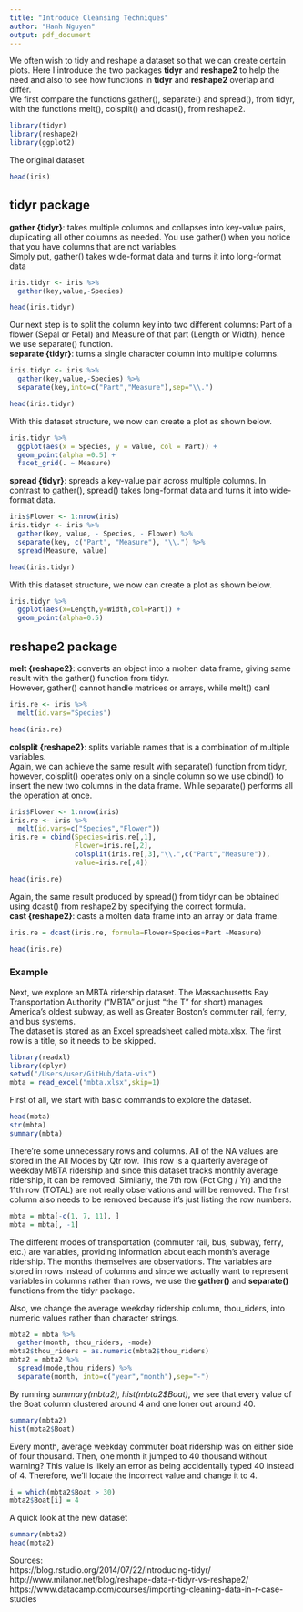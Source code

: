 ```yaml
---
title: "Introduce Cleansing Techniques"
author: "Hanh Nguyen"
output: pdf_document
---
```


We often wish to tidy and reshape a dataset so that we can create certain plots. Here I introduce the two packages **tidyr** and **reshape2** to help the need and also to see how functions in **tidyr** and **reshape2** overlap and differ.  
We first compare the functions gather(), separate() and spread(), from tidyr, with the functions melt(), colsplit() and dcast(), from reshape2.  

```r
library(tidyr)
library(reshape2)
library(ggplot2)
```

The original dataset

```r
head(iris)
```

## tidyr package  

**gather {tidyr}**: takes multiple columns and collapses into key-value pairs, duplicating all other columns as needed. You use gather() when you notice that you have columns that are not variables.  
Simply put, gather() takes wide-format data and turns it into long-format data

```r
iris.tidyr <- iris %>%
  gather(key,value,-Species)
```
```r
head(iris.tidyr)
```

Our next step is to split the column key into two different columns: Part of a flower (Sepal or Petal) and Measure of that part (Length or Width), hence we use separate() function.  
**separate {tidyr}**: turns a single character column into multiple columns.

```r
iris.tidyr <- iris %>%
  gather(key,value,-Species) %>%
  separate(key,into=c("Part","Measure"),sep="\\.")
```
```r
head(iris.tidyr)
```

With this dataset structure, we now can create a plot as shown below.

```r
iris.tidyr %>%
  ggplot(aes(x = Species, y = value, col = Part)) +
  geom_point(alpha =0.5) +
  facet_grid(. ~ Measure)
```

**spread {tidyr}**: spreads a key-value pair across multiple columns.
In contrast to gather(), spread() takes long-format data and turns it into wide-format data.

```r
iris$Flower <- 1:nrow(iris)
iris.tidyr <- iris %>%
  gather(key, value, - Species, - Flower) %>%
  separate(key, c("Part", "Measure"), "\\.") %>%
  spread(Measure, value)
```
```r
head(iris.tidyr)
```

With this dataset structure, we now can create a plot as shown below.

```r
iris.tidyr %>%
  ggplot(aes(x=Length,y=Width,col=Part)) +
  geom_point(alpha=0.5)
```

## reshape2 package 

**melt {reshape2}**: converts an object into a molten data frame, giving same result with the gather() function from tidyr.  
However, gather() cannot handle matrices or arrays, while melt() can!  
```r
iris.re <- iris %>%
  melt(id.vars="Species")
```
```r
head(iris.re)
```

**colsplit {reshape2}**: splits variable names that is a combination of multiple variables.  
Again, we can achieve the same result with separate() function from tidyr, however, colsplit() operates only on a single column so we use cbind() to insert the new two columns in the data frame. While separate() performs all the operation at once.

```r
iris$Flower <- 1:nrow(iris)
iris.re <- iris %>%
  melt(id.vars=c("Species","Flower"))
iris.re = cbind(Species=iris.re[,1],
                Flower=iris.re[,2],
                colsplit(iris.re[,3],"\\.",c("Part","Measure")),
                value=iris.re[,4])
```
```r
head(iris.re)
```

Again, the same result produced by spread() from tidyr can be obtained using dcast() from reshape2 by specifying the correct formula.  
**cast {reshape2}**: casts a molten data frame into an array or data frame.  

```r
iris.re = dcast(iris.re, formula=Flower+Species+Part ~Measure)
```
```r
head(iris.re)
```

### Example  

Next, we explore an MBTA ridership dataset. The Massachusetts Bay Transportation Authority ("MBTA" or just "the T" for short) manages America's oldest subway, as well as Greater Boston's commuter rail, ferry, and bus systems.  
The dataset is stored as an Excel spreadsheet called mbta.xlsx. The first row is a title, so it needs to be skipped.

```r
library(readxl)
library(dplyr)
setwd("/Users/user/GitHub/data-vis")
mbta = read_excel("mbta.xlsx",skip=1)
```

First of all, we start with basic commands to explore the dataset.  
```r
head(mbta)
str(mbta)
summary(mbta)
```

There're some unnecessary rows and columns. All of the NA values are stored in the All Modes by Qtr row. This row is a quarterly average of weekday MBTA ridership and since this dataset tracks monthly average ridership, it can be removed. Similarly, the 7th row (Pct Chg / Yr) and the 11th row (TOTAL) are not really observations and will be removed. The first column also needs to be removed because it's just listing the row numbers.  

```r
mbta = mbta[-c(1, 7, 11), ]
mbta = mbta[, -1]
```

The different modes of transportation (commuter rail, bus, subway, ferry, etc.) are variables, providing information about each month's average ridership. The months themselves are observations. The variables are stored in rows instead of columns and since we actually want to represent variables in columns rather than rows, we use the **gather()** and **separate()** functions from the tidyr package. 

Also, we change the average weekday ridership column, thou_riders, into numeric values rather than character strings.  

```r
mbta2 = mbta %>%
  gather(month, thou_riders, -mode)
mbta2$thou_riders = as.numeric(mbta2$thou_riders)
mbta2 = mbta2 %>%  
  spread(mode,thou_riders) %>%
  separate(month, into=c("year","month"),sep="-")
```

By running *summary(mbta2), hist(mbta2$Boat)*, we see that every value of the Boat column clustered around 4 and one loner out around 40.   

```r
summary(mbta2)
hist(mbta2$Boat)
```

Every month, average weekday commuter boat ridership was on either side of four thousand. Then, one month it jumped to 40 thousand without warning? This value is likely an error as being accidentally typed 40 instead of 4. Therefore, we'll locate the incorrect value and change it to 4.  

```r
i = which(mbta2$Boat > 30)
mbta2$Boat[i] = 4
```

A quick look at the new dataset
```r
summary(mbta2)
head(mbta2)
```

Sources:  
https://blog.rstudio.org/2014/07/22/introducing-tidyr/  
http://www.milanor.net/blog/reshape-data-r-tidyr-vs-reshape2/  
https://www.datacamp.com/courses/importing-cleaning-data-in-r-case-studies  
